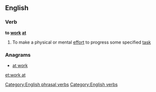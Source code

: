 ==English==

===Verb===
'''to [[work]] [[at]]''' {{transitive}}

# To make a physical or mental [[effort]] to progress some specified [[task]]

===Anagrams===
* [[at work#English|at work]]

[[Category:English phrasal verbs]]
[[Category:English verbs]]

[[et:work at]]